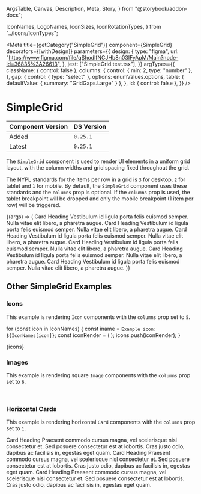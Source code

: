   ArgsTable,
  Canvas,
  Description,
  Meta,
  Story,
} from "@storybook/addon-docs";

  IconNames,
  LogoNames,
  IconSizes,
  IconRotationTypes,
} from "../Icons/IconTypes";


<Meta
  title={getCategory("SimpleGrid")}
  component={SimpleGrid}
  decorators={[withDesign]}
  parameters={{
    design: {
      type: "figma",
      url: "https://www.figma.com/file/qShodlfNCJHb8n03IFyApM/Main?node-id=36835%3A26613",
    },
    jest: ["SimpleGrid.test.tsx"],
  }}
  argTypes={{
    className: { control: false },
    columns: {
      control: { min: 2, type: "number" },
    },
    gap: {
      control: { type: "select" },
      options: enumValues.options,
      table: { defaultValue: { summary: "GridGaps.Large" } },
    },
    id: { control: false },
  }}
/>

# SimpleGrid

| Component Version | DS Version |
| ----------------- | ---------- |
| Added             | `0.25.1`   |
| Latest            | `0.25.1`   |

<Description of={SimpleGrid} />

The `SimpleGrid` component is used to render UI elements in a uniform grid layout, with the column widths and grid spacing fixed throughout the grid.

The NYPL standards for the items per row in a grid is `3` for desktop, `2` for tablet and `1` for mobile. By default, the `SimpleGrid` component uses these standards and the `columns` prop is optional. If the `columns` prop is used, the tablet breakpoint will be dropped and only the mobile breakpoint (1 item per row) will be triggered.

<Canvas withToolbar>
  <Story
    name="SimpleGrid with Controls"
    args={{
      className: undefined,
      columns: undefined,
      gap: "GridGaps.Large",
      id: "simpleGrid-id",
    }}
  >
    {(args) => (
      <SimpleGrid {...args} gap={enumValues.getValue(args.gap)}>
        <Card
          imageSrc="https://placeimg.com/400/220/animals"
          imageAlt="Alt text"
          imageAspectRatio={ImageRatios.TwoByOne}
        >
          <CardHeading level={HeadingLevels.Three}>Card Heading</CardHeading>
          <CardContent>
            Vestibulum id ligula porta felis euismod semper. Nulla vitae elit
            libero, a pharetra augue.
          </CardContent>
        </Card>
        <Card
          imageSrc="https://placeimg.com/400/220/animals"
          imageAlt="Alt text"
          imageAspectRatio={ImageRatios.TwoByOne}
        >
          <CardHeading level={HeadingLevels.Three}>Card Heading</CardHeading>
          <CardContent>
            Vestibulum id ligula porta felis euismod semper. Nulla vitae elit
            libero, a pharetra augue.
          </CardContent>
        </Card>
        <Card
          imageSrc="https://placeimg.com/400/240/animals"
          imageAlt="Alt text"
          imageAspectRatio={ImageRatios.TwoByOne}
        >
          <CardHeading level={HeadingLevels.Three}>Card Heading</CardHeading>
          <CardContent>
            Vestibulum id ligula porta felis euismod semper. Nulla vitae elit
            libero, a pharetra augue.
          </CardContent>
        </Card>
        <Card
          imageSrc="https://placeimg.com/400/260/animals"
          imageAlt="Alt text"
          imageAspectRatio={ImageRatios.TwoByOne}
        >
          <CardHeading level={HeadingLevels.Three}>Card Heading</CardHeading>
          <CardContent>
            Vestibulum id ligula porta felis euismod semper. Nulla vitae elit
            libero, a pharetra augue.
          </CardContent>
        </Card>
        <Card
          imageSrc="https://placeimg.com/400/320/animals"
          imageAlt="Alt text"
          imageAspectRatio={ImageRatios.TwoByOne}
        >
          <CardHeading level={HeadingLevels.Three}>Card Heading</CardHeading>
          <CardContent>
            Vestibulum id ligula porta felis euismod semper. Nulla vitae elit
            libero, a pharetra augue.
          </CardContent>
        </Card>
        <Card
          imageSrc="https://placeimg.com/400/300/animals"
          imageAlt="Alt text"
          imageAspectRatio={ImageRatios.TwoByOne}
        >
          <CardHeading level={HeadingLevels.Three}>Card Heading</CardHeading>
          <CardContent>
            Vestibulum id ligula porta felis euismod semper. Nulla vitae elit
            libero, a pharetra augue.
          </CardContent>
        </Card>
      </SimpleGrid>
    )}
  </Story>
</Canvas>

<ArgsTable story="SimpleGrid with Controls" />

## Other SimpleGrid Examples

### Icons

This example is rendering `Icon` components with the `columns` prop set to `5`.

for (const icon in IconNames) {
  const iname = `Example icon: ${IconNames[icon]}`;
  const iconRender = (
    <Icon
      key={icon}
      name={IconNames[icon]}
      size={IconSizes.ExtraExtraExtraLarge}
      titleText={iname}
    />
  );
  icons.push(iconRender);
}

<Canvas>
  <Story name="Other SimpleGrid Examples">
    <SimpleGrid columns={5}>{icons}</SimpleGrid>
  </Story>
</Canvas>

### Images

This example is rendering square `Image` components with the `columns` prop set to `6`.

<Canvas>
  <DSProvider>
    <SimpleGrid columns={6}>
      <Image src="https://placeimg.com/300/300/animals?x=1" alt="" />
      <Image src="https://placeimg.com/300/300/animals?x=2" alt="" />
      <Image src="https://placeimg.com/300/300/animals?x=3" alt="" />
      <Image src="https://placeimg.com/300/300/animals?x=4" alt="" />
      <Image src="https://placeimg.com/300/300/animals?x=5" alt="" />
      <Image src="https://placeimg.com/300/300/animals?x=6" alt="" />
      <Image src="https://placeimg.com/300/300/animals?x=7" alt="" />
      <Image src="https://placeimg.com/300/300/animals?x=8" alt="" />
      <Image src="https://placeimg.com/300/300/animals?x=9" alt="" />
      <Image src="https://placeimg.com/300/300/animals?x=10" alt="" />
      <Image src="https://placeimg.com/300/300/animals?x=11" alt="" />
      <Image src="https://placeimg.com/300/300/animals?x=12" alt="" />
      <Image src="https://placeimg.com/300/300/animals?x=13" alt="" />
      <Image src="https://placeimg.com/300/300/animals?x=14" alt="" />
      <Image src="https://placeimg.com/300/300/animals?x=15" alt="" />
      <Image src="https://placeimg.com/300/300/animals?x=16" alt="" />
      <Image src="https://placeimg.com/300/300/animals?x=17" alt="" />
      <Image src="https://placeimg.com/300/300/animals?x=18" alt="" />
    </SimpleGrid>
  </DSProvider>
</Canvas>

### Horizontal Cards

This example is rendering horizontal `Card` components with the `columns` prop set to `1`.

<Canvas>
  <DSProvider>
    <SimpleGrid columns={1}>
      <Card
        border
        imageSrc="https://placeimg.com/400/200/animals"
        imageAlt="Alt text"
        imageAspectRatio={ImageRatios.FourByThree}
        isCentered
        layout={LayoutTypes.Row}
      >
        <CardHeading level={HeadingLevels.Four} id="heading1">
          Card Heading
        </CardHeading>
        <CardContent>
          Praesent commodo cursus magna, vel scelerisque nisl consectetur et.
          Sed posuere consectetur est at lobortis. Cras justo odio, dapibus ac
          facilisis in, egestas eget quam.
        </CardContent>
      </Card>
      <Card
        border
        imageSrc="https://placeimg.com/410/210/animals"
        imageAlt="Alt text"
        imageAspectRatio={ImageRatios.FourByThree}
        isCentered
        layout={LayoutTypes.Row}
      >
        <CardHeading level={HeadingLevels.Four} id="heading2">
          Card Heading
        </CardHeading>
        <CardContent>
          Praesent commodo cursus magna, vel scelerisque nisl consectetur et.
          Sed posuere consectetur est at lobortis. Cras justo odio, dapibus ac
          facilisis in, egestas eget quam.
        </CardContent>
      </Card>
      <Card
        border
        imageSrc="https://placeimg.com/320/320/animals"
        imageAlt="Alt text"
        imageAspectRatio={ImageRatios.FourByThree}
        isCentered
        layout={LayoutTypes.Row}
      >
        <CardHeading level={HeadingLevels.Four} id="heading3">
          Card Heading
        </CardHeading>
        <CardContent>
          Praesent commodo cursus magna, vel scelerisque nisl consectetur et.
          Sed posuere consectetur est at lobortis. Cras justo odio, dapibus ac
          facilisis in, egestas eget quam.
        </CardContent>
      </Card>
    </SimpleGrid>
  </DSProvider>
</Canvas>
